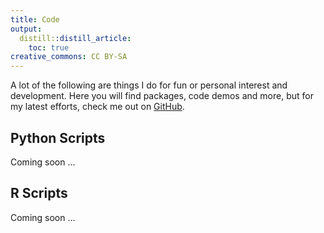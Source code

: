 ```yaml
---
title: Code
output:
  distill::distill_article:
    toc: true
creative_commons: CC BY-SA
---
```


A lot of the following are things I do for fun or personal interest and development. Here you will find packages, code demos and more, but for my latest efforts, check me out on [GitHub](https://github.com/CapitainData).


## Python Scripts

Coming soon ...

## R Scripts

Coming soon ...